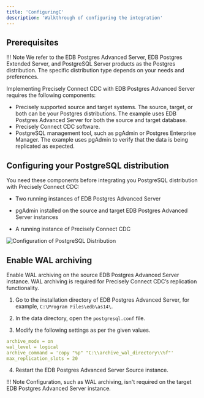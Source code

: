 ```yaml
---
title: 'ConfiguringC'
description: 'Walkthrough of configuring the integration'
---
```


## Prerequisites

!!! Note
     We refer to the EDB Postgres Advanced Server, EDB Postgres Extended Server, and PostgreSQL Server products as the Postgres distribution. The specific distribution type depends on your needs and preferences.

Implementing Precisely Connect CDC with EDB Postgres Advanced Server requires the following components:

- Precisely supported source and target systems. The source, target, or both can be your Postgres distributions. The example uses EDB Postgres Advanced Server for both the source and target database.
- Precisely Connect CDC software.
- PostgreSQL management tool, such as pgAdmin or Postgres Enterprise Manager. The example uses pgAdmin to verify that the data is being replicated as expected.

## Configuring your PostgreSQL distribution

You need these components before integrating you PostgreSQL distribution with Precisely Connect CDC:

- Two running instances of EDB Postgres Advanced Server

- pgAdmin installed on the source and target EDB Postgres Advanced Server instances

- A running instance of Precisely Connect CDC

![Configuration of PostgreSQL Distribution](Images/configureepas.png)

## Enable WAL archiving

Enable WAL archiving on the source EDB Postgres Advanced Server instance. WAL archiving is required for Precisely Connect CDC’s replication functionality.

1. Go to the installation directory of EDB Postgres Advanced Server, for example, `C:\Program Files\edb\as14\`.

2. In the data directory, open the `postgresql.conf` file.

3. Modify the following settings as per the given values.

```yaml
archive_mode = on
wal_level = logical
archive_command = 'copy "%p" "C:\\archive_wal_directory\\%f"'    
max_replication_slots = 20

```

4. Restart the EDB Postgres Advanced Server Source instance.

!!! Note
     Configuration, such as WAL archiving, isn't required on the target EDB Postgres Advanced Server instance.
